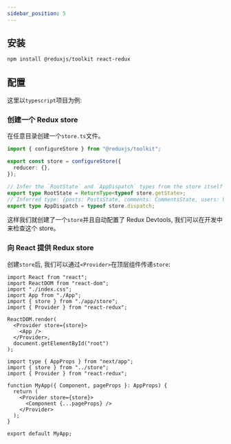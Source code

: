 ```yaml
---
sidebar_position: 5
---
```



## 安装

```bash npm2yarn
npm install @reduxjs/toolkit react-redux
```

## 配置

这里以`typescript`项目为例:

### 创建一个 Redux store

在任意目录创建一个`store.ts`文件。

```ts store.ts
import { configureStore } from "@reduxjs/toolkit";

export const store = configureStore({
  reducer: {},
});

// Infer the `RootState` and `AppDispatch` types from the store itself
export type RootState = ReturnType<typeof store.getState>;
// Inferred type: {posts: PostsState, comments: CommentsState, users: UsersState}
export type AppDispatch = typeof store.dispatch;
```

这样我们就创建了一个`store`并且自动配置了 Redux Devtools, 我们可以在开发中来检查这个 store。

### 向 React 提供 Redux store

创建`store`后, 我们可以通过`<Provider>`在顶层组件传递`store`:

<Tabs>
<TabItem label={'Create React App'} value={'cra'} default>

```tsx app.tsx
import React from "react";
import ReactDOM from "react-dom";
import "./index.css";
import App from "./App";
import { store } from "./app/store";
import { Provider } from "react-redux";

ReactDOM.render(
  <Provider store={store}>
    <App />
  </Provider>,
  document.getElementById("root")
);
```

</TabItem>
<TabItem label={'Next.js'} value={'nextjs'}>

```tsx pages/_app.tsx
import type { AppProps } from "next/app";
import { store } from "../store";
import { Provider } from "react-redux";

function MyApp({ Component, pageProps }: AppProps) {
  return (
    <Provider store={store}>
      <Component {...pageProps} />
    </Provider>
  );
}

export default MyApp;
```

</TabItem>
</Tabs>
